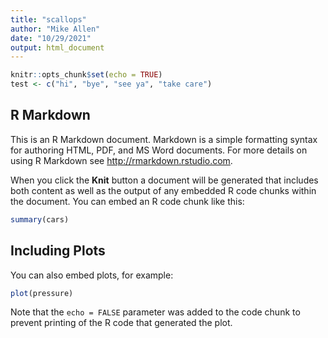```yaml
---
title: "scallops"
author: "Mike Allen"
date: "10/29/2021"
output: html_document
---
```


```r
knitr::opts_chunk$set(echo = TRUE)
test <- c("hi", "bye", "see ya", "take care")
```

## R Markdown

This is an R Markdown document. Markdown is a simple formatting syntax for authoring HTML, PDF, and MS Word documents. For more details on using R Markdown see <http://rmarkdown.rstudio.com>.

When you click the **Knit** button a document will be generated that includes both content as well as the output of any embedded R code chunks within the document. You can embed an R code chunk like this:

```r
summary(cars)
```

## Including Plots

You can also embed plots, for example:

```r
plot(pressure)
```

Note that the `echo = FALSE` parameter was added to the code chunk to prevent printing of the R code that generated the plot.
